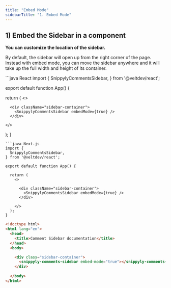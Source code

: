 ```yaml
---
title: "Embed Mode"
sidebarTitle: "1. Embed Mode"
---
```



## 1) Embed the Sidebar in a component

**You can customize the location of the sidebar.**

By default, the sidebar will open up from the right corner of the page. Instead with embed mode, you can move the sidebar anywhere and it will take up the full width and height of its container.

<RequestExample>
```java React
import {
  SnippylyCommentsSidebar,
} from '@veltdev/react';

export default function App() {

  return (
    <>
    
      <div className="sidebar-container">
        <SnippylyCommentsSidebar embedMode={true} />
      </div>

    </>
  );
}
```
```java Next.js
import {
  SnippylyCommentsSidebar,
} from '@veltdev/react';

export default function App() {

  return (
    <>
    
      <div className="sidebar-container">
        <SnippylyCommentsSidebar embedMode={true} />
      </div>

    </>
  );
}
```
```html HTML 
<!doctype html>
<html lang="en">
  <head>
    <title>Comment Sidebar documentation</title>
  </head>
  <body>

    <div class="sidebar-container">
      <snippyly-comments-sidebar embed-mode="true"></snippyly-comments-sidebar>
    </div>
    
  </body>
</html>
```
</RequestExample>
